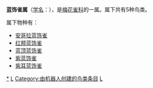 {{Automatic Taxobox
| taxon = Uraeginthus
| authority = [[吉恩·路易斯·卡巴尼斯|Cabanis]], 1851
| subdivision_ranks = [[物种|种]]
| subdivision = 见正文
}}

'''蓝饰雀属'''（[[学名|学名]]：{{lang|la|''Uraeginthus''}}），是[[梅花雀科|梅花雀科]]的一属。属下共有5种鸟类。

属下物种有：
* [[安哥拉蓝饰雀|安哥拉蓝饰雀]] {{lang|la|''Uraeginthus angolensis''}}
* [[红颊蓝饰雀|红颊蓝饰雀]] {{lang|la|''Uraeginthus bengalus''}}
* [[蓝顶蓝饰雀|蓝顶蓝饰雀]] {{lang|la|''Uraeginthus cyanocephalus''}}
* [[紫蓝饰雀|紫蓝饰雀]] {{lang|la|''Uraeginthus ianthinogaster''}}
* [[紫耳蓝饰雀|紫耳蓝饰雀]] {{lang|la|''Uraeginthus granatinus''}}

{{Taxonbar}}
[[Category:蓝饰雀属|*]]
[[Category:梅花雀科|L]]
[[Category:由机器人创建的鸟类条目|Category:由机器人创建的鸟类条目]]
[[Category:_1851年描述的分类群|L]]